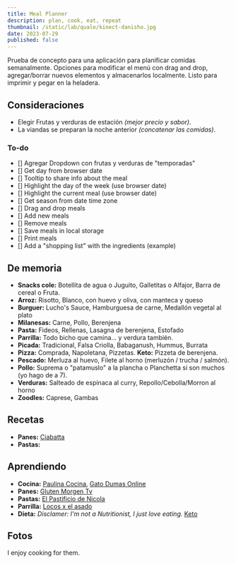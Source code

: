 ```yaml
---
title: Meal Planner
description: plan, cook, eat, repeat
thumbnail: /static/lab/quale/kinect-danisho.jpg
date: 2023-07-29
published: false
---
```


Prueba de concepto para una aplicación para planificar comidas semanalmente. Opciones para modificar el menú con drag and drop, agregar/borrar nuevos elementos y almacenarlos localmente. Listo para imprimir y pegar en la heladera.

<MealPlanner />

## Consideraciones

- Elegir Frutas y verduras de estación _(mejor precio y sabor)_.
- La viandas se preparan la noche anterior _(concatenar las comidas)_.

### To-do

- [] Agregar Dropdown con frutas y verduras de "temporadas"
- [] Get day from browser date
- [] Tooltip to share info about the meal
- [] Highlight the day of the week (use browser date)
- [] Highlight the current meal (use browser date)
- [] Get season from date time zone
- [] Drag and drop meals
- [] Add new meals
- [] Remove meals
- [] Save meals in local storage
- [] Print meals
- [] Add a "shopping list" with the ingredients (example)

## De memoria

- **Snacks cole:** Botellita de agua o Juguito, Galletitas o Alfajor, Barra de cereal o Fruta.
- **Arroz:** Risotto, Blanco, con huevo y oliva, con manteca y queso
- **Burguer:** Lucho's Sauce, Hamburguesa de carne, Medallón vegetal al plato
- **Milanesas:** Carne, Pollo, Berenjena
- **Pasta:** Fideos, Rellenas, Lasagna de berenjena, Estofado
- **Parrilla:** Todo bicho que camina... y verdura también.
- **Picada:** Tradicional, Falsa Criolla, Babaganush, Hummus, Burrata
- **Pizza:** Comprada, Napoletana, Pizzetas. **Keto:** Pizzeta de berenjena.
- **Pescado:** Merluza al huevo, Filete al horno (merluzón / trucha / salmón).
- **Pollo:** Suprema o "patamuslo" a la plancha o Planchetta si son muchos (yo hago de a 7).
- **Verduras:** Salteado de espinaca al curry, Repollo/Cebolla/Morron al horno
- **Zoodles:** Caprese, Gambas

## Recetas

- **Panes:** [Ciabatta](https://www.youtube.com/watch?v=yPRrMWc8UGM)
- **Pastas:**

## Aprendiendo

- **Cocina:** [Paulina Cocina](https://www.youtube.com/paulinacocina), [Gato Dumas Online](https://www.gatodumasonline.com.ar)
- **Panes:** [Gluten Morgen Tv](https://www.youtube.com/@GlutenMorgenTv)
- **Pastas:** [El Pastificio de Nicola](https://www.youtube.com/@ElPastificiodeNicola)
- **Parrilla:** [Locos x el asado](https://www.youtube.com/@LocosXelAsadoOficial)
- **Dieta:** _Disclamer: I'm not a Nutritionist, I just love eating._ [Keto](https://www.retocleanketo.com/vegetales-ideales-para-la-dieta-keto)

## Fotos

I enjoy cooking for them.
